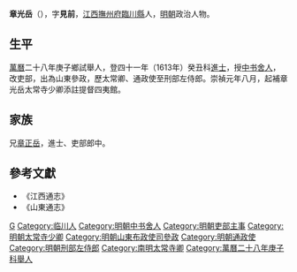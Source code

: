 {{Otheruses|章光岳 (崇禎進士)|other=同名或類似名的其它條目描述}}

'''章光岳'''（{{bd|?||?|}}），字'''見前'''，[[江西|江西]][[撫州府|撫州府]][[臨川縣|臨川縣]]人，[[明朝|明朝]]政治人物。

==生平==
[[萬曆|萬曆]]二十八年庚子鄉試舉人，登四十一年（1613年）癸丑科[[進士|進士]]，授[[中书舍人|中书舍人]]，改吏部，出為山東參政，歷太常卿、通政使至刑部左侍郎。崇禎元年八月，起補章光岳太常寺少卿添註提督四夷館。

== 家族 ==
兄[[章正岳|章正岳]]，進士、吏部郎中。

==參考文獻==
{{reflist}}
*《江西通志》
*《山東通志》

{{萬曆四十一年癸丑科殿試金榜}}

{{Authority control}}

{{DEFAULTSORT:}}
[[Category:章姓|G]]
[[Category:临川人|Category:临川人]]
[[Category:明朝中书舍人|Category:明朝中书舍人]]
[[Category:明朝吏部主事|Category:明朝吏部主事]]
[[Category:明朝太常寺少卿|Category:明朝太常寺少卿]]
[[Category:明朝山東布政使司參政|Category:明朝山東布政使司參政]]
[[Category:明朝通政使|Category:明朝通政使]]
[[Category:明朝刑部左侍郎|Category:明朝刑部左侍郎]]
[[Category:南明太常寺卿|Category:南明太常寺卿]]
[[Category:萬曆二十八年庚子科舉人|Category:萬曆二十八年庚子科舉人]]
